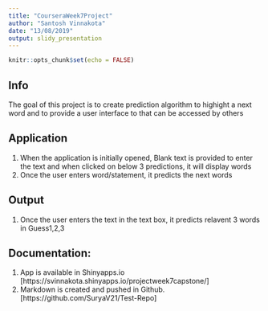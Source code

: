 ```yaml
---
title: "CourseraWeek7Project"
author: "Santosh Vinnakota"
date: "13/08/2019"
output: slidy_presentation
---
```


```r
knitr::opts_chunk$set(echo = FALSE)
```

## Info


The goal of this project is to create prediction algorithm to highight a next word 
and to provide a user interface to that can be accessed by others

## Application

1. When the application is initially opened, Blank text is provided to enter the text and when clicked on below 3 predictions, it will display words
2. Once the user enters word/statement, it predicts the next words

## Output
1. Once the user enters the text in the text box, it predicts relavent 3 words in Guess1,2,3


## Documentation:
1. App is available in Shinyapps.io [https://svinnakota.shinyapps.io/projectweek7capstone/]
2. Markdown is created and pushed in Github. [https://github.com/SuryaV21/Test-Repo]

